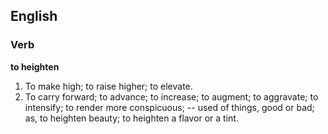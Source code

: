 ==English==

===Verb===

'''to heighten'''

#To make high; to raise higher; to elevate.
#To carry forward; to advance; to increase; to augment; to aggravate; to intensify; to render more conspicuous; -- used of things, good or bad; as, to heighten beauty; to heighten a flavor or a tint.